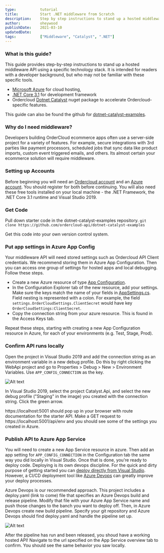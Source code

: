 ```yaml
---
type:           tutorial
title:          Start .NET middleware from Scratch
description:    Step by step instructions to stand up a hosted middleware using .NET Catalyst
author:         oheywood
publishDate:    2021-03-10
updatedDate:    
tags:           ["Middleware", "Catalyst", ".NET"]
---
```


### What is this guide?

This guide provides step-by-step instructions to stand up a hosted middleware API using a specific technology stack. It is intended for readers with a developer background, but who may not be familiar with these specific tools. 
- [Microsoft Azure](https://docs.microsoft.com/en-us/azure/guides/developer/azure-developer-guide) for cloud hosting, 
- [.NET Core 3.1](https://docs.microsoft.com/en-us/aspnet/core/introduction-to-aspnet-core?view=aspnetcore-3.1) for development framework
- Ordercloud [Dotnet Catalyst](https://github.com/ordercloud-api/ordercloud-dotnet-catalyst) nuget package to accelerate Ordercloud-specific features. 

This guide can also be found the github for [dotnet-catalyst-examples](https://github.com/ordercloud-api/dotnet-catalyst-examples). 

### Why do I need middleware? 

Developers building OrderCloud ecommerce apps often use a server-side project for a variety of features. For example, secure integrations with 3rd parties like payment processors, scheduled jobs that sync data like product imports, custom event triggered emails, and others. Its almost certain your ecommerce solution will require middleware. 

### Setting up Accounts

Before beginning you will need an [Ordercloud account](https://portal.ordercloud.io/register) and an [Azure account](https://azure.microsoft.com/en-us/pricing/purchase-options/pay-as-you-go). You should register for both before continuing. You will also need these free tools installed on your local machine - the .NET Framework, the .NET Core 3.1 runtime and Visual Studio 2019.

### Get Code 

Pull down starter code in the dotnet-catalyst-examples repository. `git clone https://github.com/ordercloud-api/dotnet-catalyst-examples`

Get this code into your own version control system.

### Put app settings in Azure App Config

Your middleware API will need stored settings such as Ordercloud API Client credentials. We recommend storing them in Azure App Configuration. Then you can access one group of settings for hosted apps and local debugging. Follow these steps.
- Create a new Azure resource of type [App Configuration](https://docs.microsoft.com/en-us/azure/azure-app-configuration/overview).
- In the Configuration Explorer tab of the new resource, add your settings. Make sure the keys match the name of your fields in [AppSettings.cs](https://github.com/ordercloud-api/dotnet-catalyst-examples/blob/dev/Catalyst.Api/AppSettings.cs). Field nesting is represented with a colon. For example, the field `settings.OrderCloudSettings.ClientSecret` would have key `OrderCloudSettings:ClientSecret`.
- Copy the connection string from your azure resource. This is found in the Access Keys tab. 

Repeat these steps, starting with creating a new App Configuration resource in Azure, for each of your environments (e.g. Test, Stage, Prod).

### Confirm API runs locally 

Open the project in Visual Studio 2019 and add the connection string as an environment variable in a new debug profile. Do this by right clicking the WebApi project and go to Properties > Debug > New > Environment Variables. Use `APP_CONFIG_CONNECTION` as the key.

![Alt text](./local_debug_profile.png "Add settings connection locally")

In Visual Studio 2019, select the project Catalyst.Api, and select the new debug profile ("Staging" in the image) you created with the connection string. Click the green arrow.

 https://localhost:5001 should pop up in your browser with route documentation for the starter API. Make a GET request to https://localhost:5001/api/env and you should see some of the settings you created in Azure. 


### Publish API to Azure App Service 

You will need to create a new App Service resource in azure. Then add an app setting for `APP_CONFIG_CONNECTION` in the Configuration tab the same way you did locally in Visual Studio. Once that is done, you're ready to deploy code. Deploying is its own devops discipline. For the quick and dirty purpose of getting started you can [deploy directly from Visual Studio](https://docs.microsoft.com/en-us/aspnet/core/tutorials/publish-to-azure-webapp-using-vs?view=aspnetcore-5.0). However, a CI/CD deployment tool like [Azure Devops](https://azure.microsoft.com/en-us/services/devops) can greatly improve your deploy processes. 

Azure Devops is our recommended approach. This project includes a deploy.yaml (link to come) file that specifies an Azure Devops build and release pipeline. Modify that file with your Azure App Service name and push those changes to the banch you want to deploy off. Then, in Azure Devops create new build pipeline. Specify your git repository and Azure Devops should find deploy.yaml and handle the pipeline set up.

![Alt text](./where_is_your_code.png "New Azure devops Pipeline")

After the pipeline has run and been released, you shoud have a working hosted API! Navigate to the url specified on the App Service overview tab to confirm. You should see the same behavior you saw locally. 
